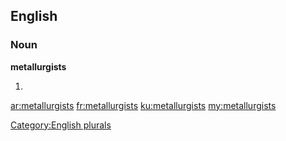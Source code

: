 ==English==

===Noun===
'''metallurgists'''

# {{plural of|[[metallurgist]]}}

[[Category:English plurals]]

[[ar:metallurgists]]
[[fr:metallurgists]]
[[ku:metallurgists]]
[[my:metallurgists]]